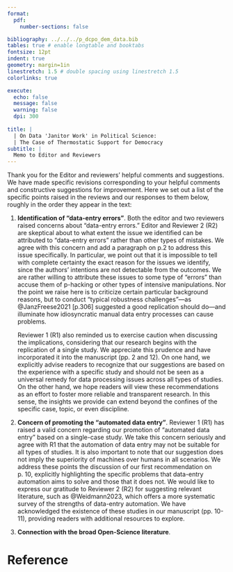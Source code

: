 ```yaml
---
format:
  pdf:
    number-sections: false

bibliography: ../../../p_dcpo_dem_data.bib
tables: true # enable longtable and booktabs
fontsize: 12pt
indent: true
geometry: margin=1in
linestretch: 1.5 # double spacing using linestretch 1.5
colorlinks: true

execute:
  echo: false
  message: false
  warning: false
  dpi: 300
    
title: |
  | On Data 'Janitor Work' in Political Science:
  | The Case of Thermostatic Support for Democracy
subtitle: |
  Memo to Editor and Reviewers
---
```


Thank you for the Editor and reviewers' helpful comments and suggestions.
We have made specific revisions corresponding to your helpful comments and constructive suggestions for improvement.
Here we set out a list of the specific points raised in the reviews and our responses to them below, roughly in the order they appear in the text:

1. **Identification of "data-entry errors"**.
	Both the editor and two reviewers raised concerns about "data-entry errors."
	Editor and Reviewer 2 (R2) are skeptical about to what extent the issue we identified can be attributed to "data-entry errors" rather than other types of mistakes.
	We agree with this concern and add a paragraph on p.2 to address this issue specifically. 
	In particular, we point out that it is impossible to tell with complete certainty the exact reason for the issues we identify, since the authors' intentions are not detectable from the outcomes. 
	We are rather willing to attribute these issues to some type of "errors" than accuse them of p-hacking or other types of intensive manipulations. 
	Nor the point we raise here is to criticize certain particular background reasons, but to conduct "typical robustness challenges"---as @JanzFreese2021[p.306] suggested a good replication should do---and illuminate how idiosyncratic manual data entry processes can cause problems.
	
	Reviewer 1 (R1) also reminded us to exercise caution when discussing the implications, considering that our research begins with the replication of a single study. 
	We appreciate this prudence and have incorporated it into the manuscript (pp. 2 and 12). 
	On one hand, we explicitly advise readers to recognize that our suggestions are based on the experience with a specific study and should not be seen as a universal remedy for data processing issues across all types of studies. 
	On the other hand, we hope readers will view these recommendations as an effort to foster more reliable and transparent research. 
	In this sense, the insights we provide can extend beyond the confines of the specific case, topic, or even discipline.

1. **Concern of promoting the "automated data entry"**.
	Reviewer 1 (R1) has raised a valid concern regarding our promotion of "automated data entry" based on a single-case study. 
	We take this concern seriously and agree with R1 that the automation of data entry may not be suitable for all types of studies. 
	It is also important to note that our suggestion does not imply the superiority of machines over humans in all scenarios. 
	We address these points the discussion of our first recommendation on p. 10, explicitly highlighting the specific problems that data-entry automation aims to solve and those that it does not.
	We would like to express our gratitude to Reviewer 2 (R2) for suggesting relevant literature, such as @Weidmann2023, which offers a more systematic survey of the strengths of data-entry automation. 
	We have acknowledged the existence of these studies in our manuscript (pp. 10-11), providing readers with additional resources to explore.
	

1. **Connection with the broad Open-Science literature**.
	



# Reference {-}
